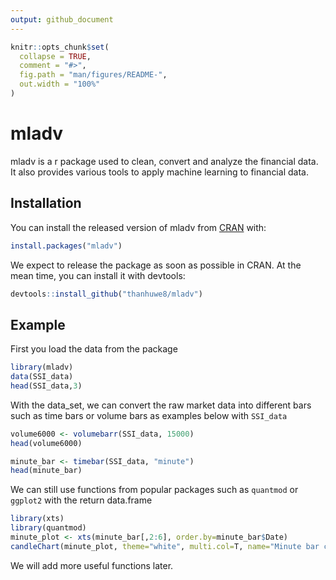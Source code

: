```yaml
---
output: github_document
---
```


<!-- README.md is generated from README.Rmd. Please edit that file -->

```r
knitr::opts_chunk$set(
  collapse = TRUE,
  comment = "#>",
  fig.path = "man/figures/README-",
  out.width = "100%"
)
```
# mladv

mladv is a r package used to clean, convert and analyze the financial data. It also provides various tools to apply machine learning to financial data.

## Installation

You can install the released version of mladv from [CRAN](https://CRAN.R-project.org) with:

``` r
install.packages("mladv")
```

We expect to release the package as soon as possible in CRAN. At the mean time, you can install it with devtools: 

```r
devtools::install_github("thanhuwe8/mladv")
```

## Example

First you load the data from the package

```r
library(mladv)
data(SSI_data)
head(SSI_data,3)
```

With the data_set, we can convert the raw market data into different bars such as time bars or volume bars as examples below with `SSI_data`

```r
volume6000 <- volumebarr(SSI_data, 15000)
head(volume6000)
```

```r
minute_bar <- timebar(SSI_data, "minute")
head(minute_bar)
```

We can still use functions from popular packages such as `quantmod` or `ggplot2` with the return data.frame 

```r
library(xts)
library(quantmod)
minute_plot <- xts(minute_bar[,2:6], order.by=minute_bar$Date)
candleChart(minute_plot, theme="white", multi.col=T, name="Minute bar chart")
```


We will add more useful functions later.
